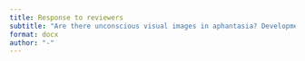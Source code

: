 ```yaml
---
title: Response to reviewers
subtitle: "Are there unconscious visual images in aphantasia? Development of an implicit priming paradigm"
format: docx
author: "-"
---
```


